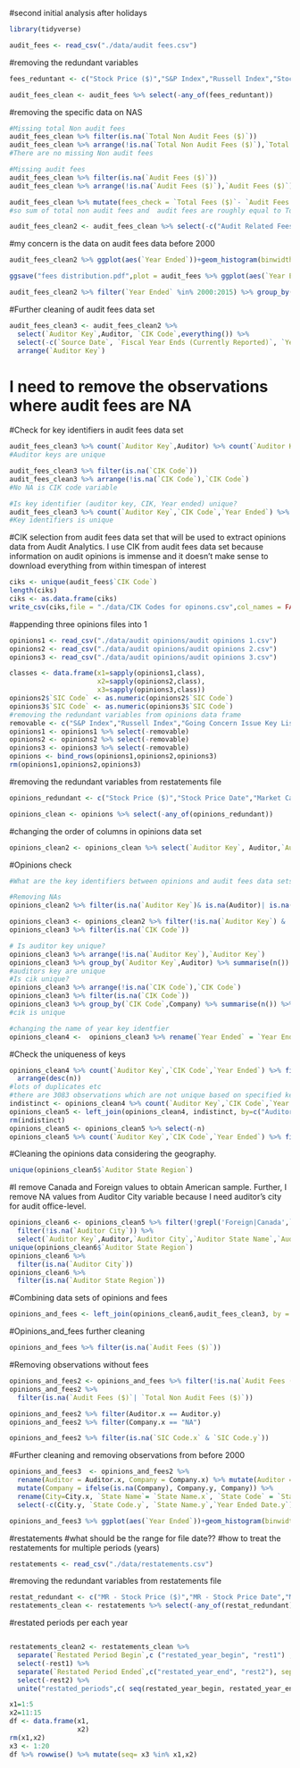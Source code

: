 
#second initial analysis after holidays
```{r}
library(tidyverse)
```

```{r}
audit_fees <- read_csv("./data/audit fees.csv")
```
#removing the redundant variables
```{r}
fees_reduntant <- c("Stock Price ($)","S&P Index","Russell Index","Stock Price Date","Market Cap ($)","Financials Date","Revenue ($)","Earnings ($)","Book Value ($)","Assets ($)","Ticker","Auditor Affiliate","Auditor Affiliate Key","Auditor Affiliate Country","Bus Phone","Zip","Market","County","Bus Street 1","Bus Street 2","IRS Number","Fees Include Subsidiaries","Fees Included in Parent Filings","Restated Fees","Parent CIK","Parent Name","Filer Act","Fees Included In Parent Filings")

audit_fees_clean <- audit_fees %>% select(-any_of(fees_reduntant))
```
#removing the specific data on NAS
```{r}
#Missing total Non audit fees
audit_fees_clean %>% filter(is.na(`Total Non Audit Fees ($)`))
audit_fees_clean %>% arrange(!is.na(`Total Non Audit Fees ($)`),`Total Non Audit Fees ($)`)
#There are no missing Non audit fees

#Missing audit fees
audit_fees_clean %>% filter(is.na(`Audit Fees ($)`))
audit_fees_clean %>% arrange(!is.na(`Audit Fees ($)`),`Audit Fees ($)`)

audit_fees_clean %>% mutate(fees_check = `Total Fees ($)`- `Audit Fees ($)` - `Total Non Audit Fees ($)`) %>% select(`Total Fees ($)`,`Audit Fees ($)`,`Total Non Audit Fees ($)`, fees_check) %>% filter(fees_check>=1000 | -1000>=fees_check)
#so sum of total non audit fees and  audit fees are roughly equal to Total Fees calculated by data provider. Thus, specific data on NAS components is redundant. Additionaly, i remove observations where audit fees are $0.

audit_fees_clean2 <- audit_fees_clean %>% select(-c("Audit Related Fees ($)","Benefit Plan Related Fees ($)","FISDI Fees ($)","Tax Related Fees ($)","Tax Related Fees - Compliance ($)","Tax Related Fees - Non-Compliance ($)","Other/Misc Fees ($)")) %>% filter(`Audit Fees ($)` >0)
```

#my concern is the data on audit fees data before 2000

```{r}
audit_fees_clean2 %>% ggplot(aes(`Year Ended`))+geom_histogram(binwidth = 1)+geom_freqpoly(binwidth=1, color="blue")
```
```{r}
ggsave("fees distribution.pdf",plot = audit_fees %>% ggplot(aes(`Year Ended`))+geom_histogram(binwidth = 1), path = "./graphs")
```


```{r}
audit_fees_clean2 %>% filter(`Year Ended` %in% 2000:2015) %>% group_by(`Year Ended`) %>% summarise(mean_fees=mean(`Total Fees ($)`),mean_naf=mean(`Total Non Audit Fees ($)`)) %>% ggplot()+geom_col(aes(`Year Ended`,mean_fees))+geom_line(aes(`Year Ended`,mean_naf), color="red")
```

#Further cleaning of audit fees data set
```{r}
audit_fees_clean3 <- audit_fees_clean2 %>% 
  select(`Auditor Key`,Auditor, `CIK Code`,everything()) %>% 
  select(-c(`Source Date`, `Fiscal Year Ends (Currently Reported)`, `Year Ended Month (Ideal)`,`Incorporation State Code`)) %>% rename(source_fees = Source) %>% 
  arrange(`Auditor Key`)
```

# I need to remove the observations where audit fees are NA 
#Check for key identifiers in audit fees data set
```{r}
audit_fees_clean3 %>% count(`Auditor Key`,Auditor) %>% count(`Auditor Key`) %>% filter(n>1)
#Auditor keys are unique

audit_fees_clean3 %>% filter(is.na(`CIK Code`))
audit_fees_clean3 %>% arrange(!is.na(`CIK Code`),`CIK Code`)
#No NA is CIK code variable

#Is key identifier (auditor key, CIK, Year ended) unique?
audit_fees_clean3 %>% count(`Auditor Key`,`CIK Code`,`Year Ended`) %>% filter(n>1)
#Key identifiers is unique

```

#CIK selection from audit fees data set that will be used to extract opinions data from Audit Analytics. I use CIK from audit fees data set because information on audit opinions is immense and it doesn't make sense to download everything from within timespan of interest
```{r}
ciks <- unique(audit_fees$`CIK Code`)
length(ciks)
ciks <- as.data.frame(ciks)
write_csv(ciks,file = "./data/CIK Codes for opinons.csv",col_names = FALSE)
```

#appending three opinions files into 1
```{r}
opinions1 <- read_csv("./data/audit opinions/audit opinions 1.csv")
opinions2 <- read_csv("./data/audit opinions/audit opinions 2.csv")
opinions3 <- read_csv("./data/audit opinions/audit opinions 3.csv")

classes <- data.frame(x1=sapply(opinions1,class),
                      x2=sapply(opinions2,class),
                      x3=sapply(opinions3,class))
opinions2$`SIC Code` <- as.numeric(opinions2$`SIC Code`)
opinions3$`SIC Code` <- as.numeric(opinions3$`SIC Code`)
#removing the redundant variables from opinions data frame
removable <- c("S&P Index","Russell Index","Going Concern Issue Key List","Going Concern Issue Phrase List")
opinions1 <- opinions1 %>% select(-removable)
opinions2 <- opinions2 %>% select(-removable)
opinions3 <- opinions3 %>% select(-removable)
opinions <- bind_rows(opinions1,opinions2,opinions3)
rm(opinions1,opinions2,opinions3)
```
#removing the redundant variables from restatements file
```{r}
opinions_redundant <- c("Stock Price ($)","Stock Price Date","Market Cap ($)","Financials Date","Revenue ($)","Earnings ($)","Book Value ($)","Assets ($)","X68","X69","X70","X71","X72","Ticker","Going Concern Issue Key List","Going Concern Issue Phrase List","Total CAMS in Opinion","Accounting Basis","Is Integrated Audit","Is Additional Opinion","Additional Signature Date 1","Additional Signature Date 2", "Additional Signature Date 3","Additional Signature Date 4","Additional Signature Date 5","Auditor Since Year","Auditor Since Code","Predecessor Auditor Since Year","Predecessor Auditor Since Code","Filer Status","Fees Fiscal Year Ended","Audit Fees ($)","Non-Audit Fees ($)","Total Fees ($)","Going Concern","Bus Phone","Zip","Market","Auditor Affiliate","Auditor Affiliate Key","Auditor Affiliate PCAOB Registration Number","Bus Street 1","Bus Street 2","Audit Opinion Key","Parent CIK","Parent Name","Filer Act","Signature Date","Source","Source Date","Month Ended (Ideal)","County")

opinions_clean <- opinions %>% select(-any_of(opinions_redundant))
```

#changing the order of columns in opinions data set
```{r}
opinions_clean2 <- opinions_clean %>% select(`Auditor Key`, Auditor,`Auditor City`,`Auditor State Name`,`Auditor State Code`, `Auditor State Region`,  everything()) %>% arrange(`Auditor Key`)
```

#Opinions check
```{r}
#What are the key identifiers between opinions and audit fees data sets? Auditor key, cik, year ended, month ended (ideal)

#Removing NAs
opinions_clean2 %>% filter(is.na(`Auditor Key`)& is.na(Auditor)| is.na(`CIK Code`))

opinions_clean3 <- opinions_clean2 %>% filter(!is.na(`Auditor Key`) & !is.na(Auditor)) %>% filter(!is.na(`CIK Code`))
opinions_clean3 %>% filter(is.na(`CIK Code`))
```


```{r}
# Is auditor key unique?
opinions_clean3 %>% arrange(!is.na(`Auditor Key`),`Auditor Key`)
opinions_clean3 %>% group_by(`Auditor Key`,Auditor) %>% summarise(n()) %>% count(`Auditor Key`) %>% filter(n>1)
#auditors key are unique
#Is cik unique?
opinions_clean3 %>% arrange(!is.na(`CIK Code`),`CIK Code`)
opinions_clean3 %>% filter(is.na(`CIK Code`))
opinions_clean3 %>% group_by(`CIK Code`,Company) %>% summarise(n()) %>% count(`CIK Code`) %>% filter(n>1)
#cik is unique

#changing the name of year key identfier
opinions_clean4 <-  opinions_clean3 %>% rename(`Year Ended` = `Year Ended (Ideal)`) %>% distinct()

```

#Check the uniqueness of keys
```{r}
opinions_clean4 %>% count(`Auditor Key`,`CIK Code`,`Year Ended`) %>% filter(n>1) %>% 
  arrange(desc(n))
#lots of duplicates etc
#there are 3083 observations which are not unique based on specified keys(Auditor key, cik code and year ended). Because opinions_clean4 has 215873 observations I remove 3083 indistinct observations as it is ca. 1,5% of the sample and shouldn't impact the statistical inference
indistinct <- opinions_clean4 %>% count(`Auditor Key`,`CIK Code`,`Year Ended`) %>% filter(n>1) 
opinions_clean5 <- left_join(opinions_clean4, indistinct, by=c("Auditor Key","CIK Code","Year Ended")) %>% filter(is.na(n))
rm(indistinct)
opinions_clean5 <- opinions_clean5 %>% select(-n)
opinions_clean5 %>% count(`Auditor Key`,`CIK Code`,`Year Ended`) %>% filter(n>1)
```

#Cleaning the opinions data considering the geography. 
```{r}
unique(opinions_clean5$`Auditor State Region`) 
```
#I remove Canada and Foreign values to obtain American sample. Further, I remove NA values from Auditor City variable because I need auditor's city for audit office-level.
```{r}
opinions_clean6 <- opinions_clean5 %>% filter(!grepl('Foreign|Canada',`Auditor State Region`)) %>%
  filter(!is.na(`Auditor City`)) %>% 
  select(`Auditor Key`,Auditor,`Auditor City`,`Auditor State Name`,`Auditor State Code`,`Auditor State Region`,`CIK Code`,Company,everything())
unique(opinions_clean6$`Auditor State Region`) 
opinions_clean6 %>% 
  filter(is.na(`Auditor City`))
opinions_clean6 %>% 
  filter(is.na(`Auditor State Region`))
```


#Combining data sets of opinions and fees

```{r}
opinions_and_fees <- left_join(opinions_clean6,audit_fees_clean3, by = c("Auditor Key","CIK Code","Year Ended"))
```

#Opinions_and_fees further cleaning

```{r}
opinions_and_fees %>% filter(is.na(`Audit Fees ($)`))
```
#Removing observations without fees
```{r}
opinions_and_fees2 <- opinions_and_fees %>% filter(!is.na(`Audit Fees ($)`| `Total Non Audit Fees ($)`))
opinions_and_fees2 %>% 
  filter(is.na(`Audit Fees ($)`| `Total Non Audit Fees ($)`))

opinions_and_fees2 %>% filter(Auditor.x == Auditor.y)
opinions_and_fees2 %>% filter(Company.x == "NA")

opinions_and_fees2 %>% filter(is.na(`SIC Code.x` & `SIC Code.y`))
```

#Further cleaning and removing observations from before 2000
```{r}
opinions_and_fees3  <- opinions_and_fees2 %>% 
  rename(Auditor = Auditor.x, Company = Company.x) %>% mutate(Auditor = ifelse(is.na(Auditor), Auditor.y, Auditor)) %>% 
  mutate(Company = ifelse(is.na(Company), Company.y, Company)) %>% 
  rename(City=City.x, `State Name`= `State Name.x`, `State Code` = `State Code.x`, `Year Ended Date`= `Year Ended Date.x`) %>% 
  select(-c(City.y, `State Code.y`, `State Name.y`,`Year Ended Date.y`)) %>% filter(`Year Ended`>=2000)

opinions_and_fees3 %>% ggplot(aes(`Year Ended`))+geom_histogram(binwidth = 0.5)

```


#restatements
#what should be the range for file date??
#how to treat the restatements for multiple periods (years)
```{r}
restatements <- read_csv("./data/restatements.csv")
```

#removing the redundant variables from restatements file
```{r}
restat_redundant <- c("MR - Stock Price ($)","MR - Stock Price Date","MR - Market Cap ($)","MR - Financials Date","MR - Revenue ($)","MR - Earnings ($)","MR - Book Value ($)","MR - Assets ($)","H - Stock Price ($)","H - Stock Price Date","H - Market Cap ($)","H - Financials Date","H - Revenue ($)","H - Earnings ($)","H - Book Value ($)","H - Assets ($)","Days to Securities Class Action Litigation","Securities Class Action Litigation Legal Case Key","Filer Act","X66","X67","Ticker","Market","IRS Number","Bus Street 1","Bus Street 2","City","County","State Code","State Name","State Region","Zip","Bus Phone","Parent CIK","Parent Name","SIC Code","SIC Description","NAICS Code","NAICS Description","SEC Investigation","Board Involvement","Auditor Letter - Discussion","Cumulative Change in Net Income","Cumulative Change in Stockholder Equity","Accounting Rule (GAAP/FASB) Application Failures","Financial Fraud, Irregularities and Misrepresentations","Errors - Accounting and Clerical Applications","Other Significant Issues","Disclosure Accepted","Restatement Key")
restatements_clean <- restatements %>% select(-any_of(restat_redundant))                
```

#restated periods per each year

```{r}

```

```{r}
restatements_clean2 <- restatements_clean %>% 
  separate(`Restated Period Begin`,c ("restated_year_begin", "rest1") , sep =4, remove = FALSE, convert = TRUE ) %>% 
  select(-rest1) %>% 
  separate(`Restated Period Ended`,c("restated_year_end", "rest2"), sep = 4, remove = FALSE, convert = TRUE) %>% 
  select(-rest2) %>% 
  unite("restated_periods",c( seq(restated_year_begin, restated_year_end)), sep = ";", remove=FALSE)
```
```{r}
x1=1:5
x2=11:15
df <- data.frame(x1,
                 x2)
rm(x1,x2)
x3 <- 1:20
df %>% rowwise() %>% mutate(seq= x3 %in% x1,x2)
```

